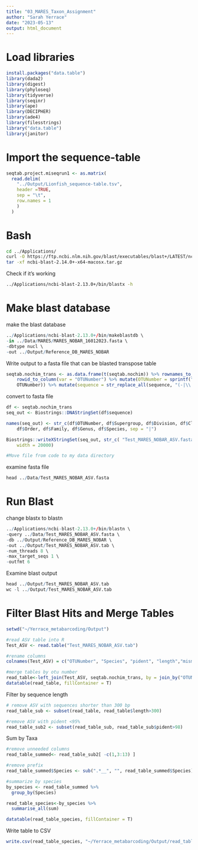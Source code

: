 ```yaml
---
title: "03_MARES_Taxon_Assignment"
author: "Sarah Yerrace"
date: "2023-05-13"
output: html_document
---
```


# Load libraries

```r
install.packages("data.table")
library(dada2)
library(digest)
library(phyloseq)
library(tidyverse)
library(seqinr)
library(ape)
library(DECIPHER)
library(ade4)
library(filesstrings)
library("data.table")
library(janitor)
```


# Import the sequence-table

```r
seqtab.project.miseqrun1 <- as.matrix(
  read.delim(
    "../Output/Lionfish_sequence-table.tsv",
    header =TRUE,
    sep = "\t",
    row.names = 1
    )
  )
```

# Bash

```bash
cd ../Applications/
curl -O https://ftp.ncbi.nlm.nih.gov/blast/executables/blast+/LATEST/ncbi-blast-2.14.0+-x64-macosx.tar.gz
tar -xf ncbi-blast-2.14.0+-x64-macosx.tar.gz
```


Check if it's working

```bash
../Applications/ncbi-blast-2.13.0+/bin/blastx -h
```

# Make blast database

make the blast database

```r
../Applications/ncbi-blast-2.13.0+/bin/makeblastdb \
-in ../Data/MARES/MARES_NOBAR_16012023.fasta \
-dbtype nucl \
-out ../Output/Reference_DB_MARES_NOBAR
```

Write output to a fasta file that can be blasted
transpose table
```r
seqtab.nochim_trans <- as.data.frame(t(seqtab.nochim)) %>% rownames_to_column(var = "sequence") %>% 
    rowid_to_column(var = "OTUNumber") %>% mutate(OTUNumber = sprintf("otu%04d", 
    OTUNumber)) %>% mutate(sequence = str_replace_all(sequence, "(-|\\.)", ""))
```

convert to fasta file
```r
df <- seqtab.nochim_trans
seq_out <- Biostrings::DNAStringSet(df$sequence)

names(seq_out) <- str_c(df$OTUNumber, df$Supergroup, df$Division, df$Class, 
    df$Order, df$Family, df$Genus, df$Species, sep = "|")

Biostrings::writeXStringSet(seq_out, str_c( "Test_MARES_NOBAR_ASV.fasta"), compress = FALSE, 
    width = 20000)

#Move file from code to my data directory
```

examine fasta file
```r
head ../Data/Test_MARES_NOBAR_ASV.fasta
```

# Run Blast

change blastx to blastn
```r
../Applications/ncbi-blast-2.13.0+/bin/blastn \
-query ../Data/Test_MARES_NOBAR_ASV.fasta \
-db ../Output/Reference_DB_MARES_NOBAR \
-out ../Output/Test_MARES_NOBAR_ASV.tab \
-num_threads 8 \
-max_target_seqs 1 \
-outfmt 6
```



Examine blast output
```r
head ../Output/Test_MARES_NOBAR_ASV.tab
wc -l ../Output/Test_MARES_NOBAR_ASV.tab
```


# Filter Blast Hits and Merge Tables

```r
setwd("~/Yerrace_metabarcoding/Output")

#read ASV table into R
Test_ASV <- read.table("Test_MARES_NOBAR_ASV.tab")

#rename columns
colnames(Test_ASV) = c("OTUNumber", "Species", "pident", "length","mismatch","gapopen","qstart","qend","sstart","send","evalue","bitscore")

#merge tables by otu number
read_table<-left_join(Test_ASV, seqtab.nochim_trans, by = join_by("OTUNumber" == "OTUNumber"))
datatable(read_table, fillContainer = T)
```

Filter by sequence length

```r
# remove ASV with sequences shorter than 300 bp
read_table_sub <- subset(read_table, read_table$length>300) 

#remove ASV with pident <95%
read_table_sub2 <- subset(read_table_sub, read_table_sub$pident>98) 
```

Sum by Taxa
```r
#remove unneeded columns
read_table_summed<- read_table_sub2[ -c(1,3:13) ]

#remove prefix
read_table_summed$Species <- sub(".*__", "", read_table_summed$Species)

#summarize by species
by_species <- read_table_summed %>%
  group_by(Species)

read_table_species<-by_species %>%
  summarise_all(sum)

datatable(read_table_species, fillContainer = T)
```

Write table to CSV
```r
write.csv(read_table_species, "~/Yerrace_metabarcoding/Output/read_table.csv", row.names=FALSE)
```
